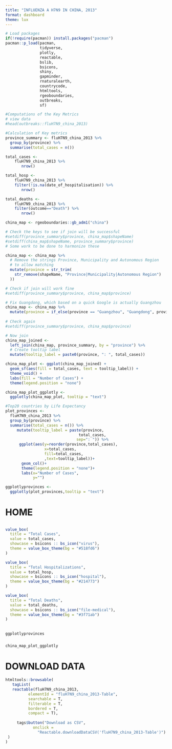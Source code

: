 ```yaml
---
title: "INFLUENZA A H7N9 IN CHINA, 2013"
format: dashboard
theme: lux
---
```


```r
# Load packages 
if(!require(pacman)) install.packages("pacman")
pacman::p_load(pacman,
               tidyverse,
               plotly,
               reactable,
               bslib,
               bsicons,
               shiny,
               gapminder,
               rnaturalearth,
               countrycode,
               htmltools,
               rgeoboundaries,
               outbreaks,
               sf)
```

```r
#Computations of the Key Metrics
# view data
#head(outbreaks::fluH7N9_china_2013)

#Calculation of Key metrics
province_summary <- fluH7N9_china_2013 %>% 
  group_by(province) %>% 
  summarise(total_cases = n()) 

total_cases <- 
    fluH7N9_china_2013 %>% 
       nrow()

total_hosp <- 
    fluH7N9_china_2013 %>% 
    filter(!is.na(date_of_hospitalisation)) %>% 
       nrow()

total_deaths <- 
    fluH7N9_china_2013 %>% 
    filter(outcome=="Death") %>% 
       nrow()

china_map <- rgeoboundaries::gb_adm1("china")

# Check the keys to see if join will be successful
#setdiff(province_summary$province, china_map$shapeName)
#setdiff(china_map$shapeName, province_summary$province)
# Some work to be done to harmonize these

china_map <- china_map %>%
  # Remove the strings Province, Municipality and Autonomous Region 
  # to allow matching
  mutate(province = str_trim(
    str_remove(shapeName, "Province|Municipality|Autonomous Region")
  ))

# Check if join will work fine
#setdiff(province_summary$province, china_map$province)

# Fix Guangdong, which based on a quick Google is actually Guangzhou
china_map <- china_map %>% 
  mutate(province = if_else(province == "Guangzhou", "Guangdong", province)) 
  
# Check again
#setdiff(province_summary$province, china_map$province)

# Now join
china_map_joined <- 
  left_join(china_map, province_summary, by = "province") %>% 
  # Create tooltip label 
  mutate(tooltip_label = paste0(province, ": ", total_cases))

china_map_plot <- ggplot(china_map_joined) +
  geom_sf(aes(fill = total_cases, text = tooltip_label)) + 
  theme_void() +
  labs(fill = "Number of Cases") + 
  theme(legend.position = "none")

china_map_plot_ggplotly <- 
  ggplotly(china_map_plot, tooltip = "text")
```

```r
#Top20 countries by Life Expectancy
plot_provinces <- 
  fluH7N9_china_2013 %>% 
  group_by(province) %>% 
  summarise(total_cases = n()) %>% 
     mutate(tooltip_label = paste(province,
                                total_cases,
                               sep=": ")) %>% 
      ggplot(aes(y=reorder(province,total_cases),
                 x=total_cases,
                 fill=total_cases,
                 ,text=tooltip_label))+
       geom_col()+
       theme(legend.position = "none")+
       labs(x="Number of Cases",
            y="")

ggplotlyprovinces <- 
  ggplotly(plot_provinces,tooltip = "text")
```

# HOME

## {height=20%}

```r
value_box(
  title = "Total Cases",
  value = total_cases,
  showcase = bsicons :: bs_icon("virus"),
  theme = value_box_theme(bg = "#518fd6")
)
```

```r
value_box(
  title = "Total Hospitalizations",
  value = total_hosp,
  showcase = bsicons :: bs_icon("hospital"),
  theme = value_box_theme(bg = "#214773")
)
```

```r
value_box(
  title = "Total Deaths",
  value = total_deaths,
  showcase = bsicons :: bs_icon("file-medical"),
  theme = value_box_theme(bg = "#3f71ab")
)
```

## {height=80%}

### {width=35%}

```r
ggplotlyprovinces
```

### {width=65%}

```r
china_map_plot_ggplotly
```

# DOWNLOAD DATA

```r
htmltools::browsable(
   tagList(
   reactable(fluH7N9_china_2013,
          elementId = "fluH7N9_china_2013-Table",
          searchable = T,
          filterable = T,
          bordered = T,
          compact = T),
   
     tags$button("Download as CSV",
            onclick = 
              "Reactable.downloadDataCSV('fluH7N9_china_2013-Table')")
 )
)
```
 